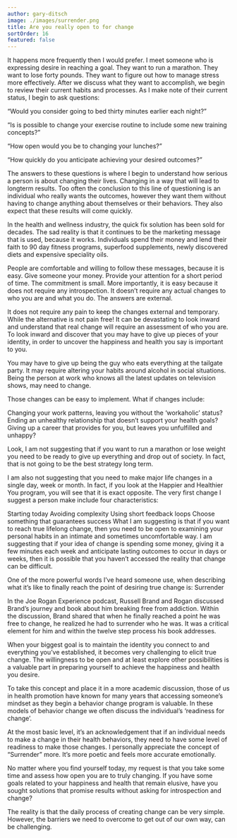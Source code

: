 ```yaml
---
author: gary-ditsch
image: ./images/surrender.png
title: Are you really open to for change
sortOrder: 16
featured: false
---
```


It happens more frequently then I would prefer. I meet someone who is expressing desire in reaching a goal. They want to run a marathon. They want to lose forty pounds. They want to figure out how to manage stress more effectively. After we discuss what they want to accomplish, we begin to review their current habits and processes. As I make note of their current status, I begin to ask questions:

“Would you consider going to bed thirty minutes earlier each night?”

“Is is possible to change your exercise routine to include some new training concepts?”

“How open would you be to changing your lunches?”

“How quickly do you anticipate achieving your desired outcomes?”

The answers to these questions is where I begin to understand how serious a person is about changing their lives. Changing in a way that will lead to longterm results. Too often the conclusion to this line of questioning is an individual who really wants the outcomes, however they want them without having to change anything about themselves or their behaviors. They also expect that these results will come quickly.

In the health and wellness industry, the quick fix solution has been sold for decades. The sad reality is that it continues to be the marketing message that is used, because it works. Individuals spend their money and lend their faith to 90 day fitness programs, superfood supplements, newly discovered diets and expensive speciality oils.

People are comfortable and willing to follow these messages, because it is easy. Give someone your money. Provide your attention for a short period of time. The commitment is small. More importantly, it is easy because it does not require any introspection. It doesn’t require any actual changes to who you are and what you do. The answers are external.

It does not require any pain to keep the changes external and temporary. While the alternative is not pain free! It can be devastating to look inward and understand that real change will require an assessment of who you are. To look inward and discover that you may have to give up pieces of your identity, in order to uncover the happiness and health you say is important to you.

You may have to give up being the guy who eats everything at the tailgate party. It may require altering your habits around alcohol in social situations. Being the person at work who knows all the latest updates on television shows, may need to change.

Those changes can be easy to implement. What if changes include:

Changing your work patterns, leaving you without the ‘workaholic’ status? Ending an unhealthy relationship that doesn’t support your health goals? Giving up a career that provides for you, but leaves you unfulfilled and unhappy?

Look, I am not suggesting that if you want to run a marathon or lose weight you need to be ready to give up everything and drop out of society. In fact, that is not going to be the best strategy long term.

I am also not suggesting that you need to make major life changes in a single day, week or month. In fact, if you look at the Happier and Healthier You program, you will see that it is exact opposite. The very first change I suggest a person make include four characteristics:

Starting today
Avoiding complexity
Using short feedback loops
Choose something that guarantees success
What I am suggesting is that if you want to reach true lifelong change, then you need to be open to examining your personal habits in an intimate and sometimes uncomfortable way. I am suggesting that if your idea of change is spending some money, giving it a few minutes each week and anticipate lasting outcomes to occur in days or weeks, then it is possible that you haven’t accessed the reality that change can be difficult.

One of the more powerful words I’ve heard someone use, when describing what it’s like to finally reach the point of desiring true change is: Surrender

In the Joe Rogan Experience podcast, Russell Brand and Rogan discussed Brand’s journey and book about him breaking free from addiction. Within the discussion, Brand shared that when he finally reached a point he was free to change, he realized he had to surrender who he was. It was a critical element for him and within the twelve step process his book addresses.

When your biggest goal is to maintain the identity you connect to and everything you’ve established, it becomes very challenging to elicit true change. The willingness to be open and at least explore other possibilities is a valuable part in preparing yourself to achieve the happiness and health you desire.

To take this concept and place it in a more academic discussion, those of us in health promotion have known for many years that accessing someone’s mindset as they begin a behavior change program is valuable. In these models of behavior change we often discuss the individual’s ‘readiness for change’.

At the most basic level, it’s an acknowledgement that if an individual needs to make a change in their health behaviors, they need to have some level of readiness to make those changes. I personally appreciate the concept of “Surrender” more. It’s more poetic and feels more accurate emotionally.

No matter where you find yourself today, my request is that you take some time and assess how open you are to truly changing. If you have some goals related to your happiness and health that remain elusive, have you sought solutions that promise results without asking for introspection and change?

The reality is that the daily process of creating change can be very simple. However, the barriers we need to overcome to get out of our own way, can be challenging.